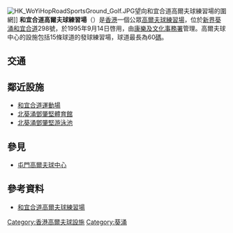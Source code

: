 [[File:HK_WoYiHopRoadSportsGround_Golf.JPG|thumb]]望向和宜合道高爾夫球練習場的圍網]]
'''和宜合道高爾夫球練習場'''（{{lang-en|Wo Yi Hop Road Golf Driving Range}}）是[[香港|香港]]一個公眾[[高爾夫球練習場|高爾夫球練習場]]，位於[[新界|新界]][[葵涌|葵涌]][[和宜合道|和宜合道]]298號，於1995年9月14日啓用，由[[康樂及文化事務署|康樂及文化事務署]]管理。高爾夫球中心的設施包括15條球道的發球練習場，球道最長為60[[碼|碼]]。

==交通==
{{參見|梨木樹#交通}}

==鄰近設施==
*[[和宜合道運動場|和宜合道運動場]]
*[[北葵涌鄧肇堅體育館|北葵涌鄧肇堅體育館]]
*[[北葵涌鄧肇堅游泳池|北葵涌鄧肇堅游泳池]]

==參見==
*[[屯門高爾夫球中心|屯門高爾夫球中心]]

==參考資料==
*[https://www.lcsd.gov.hk/tc/golf/woyihop.html 和宜合道高爾夫球練習場]{{Wayback|url=https://www.lcsd.gov.hk/tc/golf/woyihop.html |date=20200810192711 }}

[[Category:香港高爾夫球設施|Category:香港高爾夫球設施]]
[[Category:葵涌|Category:葵涌]]